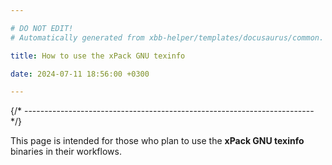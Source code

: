 ```yaml
---

# DO NOT EDIT!
# Automatically generated from xbb-helper/templates/docusaurus/common.

title: How to use the xPack GNU texinfo

date: 2024-07-11 18:56:00 +0300

---
```




{/* ------------------------------------------------------------------------ */}

This page is intended for those who plan
to use the **xPack GNU texinfo** binaries in their workflows.

<Versioning/>

<LibrariesAndRpath/>

<More/>

<UseInTesting/>
